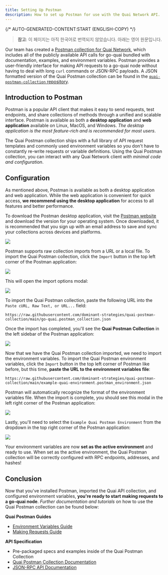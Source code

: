 ```yaml
---
title: Setting Up Postman
description: How to set up Postman for use with the Quai Network API.
---
```


{/* AUTO-GENERATED-CONTENT:START (ENGLISH-COPY) */}

> **참고**: 이 페이지는 아직 한국어로 번역되지 않았습니다. 아래는 영어 원문입니다.

Our team has created a [Postman collection for Quai Network](https://docs.api.qu.ai/), which includes all of the publicly available API calls for go-quai bundled with documentation, examples, and environment variables. Postman provides a user-friendly interface for making API requests to a go-quai node without having to deal with long `curl` commands or JSON-RPC payloads. A JSON formatted version of the Quai Postman collection can be found in the [`quai-postman-collection` repository](https://github.com/dominant-strategies/quai-postman-collection).

## Introduction to Postman

Postman is a popular API client that makes it easy to send requests, test endpoints, and share collections of methods through a unified and scalable interface. Postman is available as both a **desktop application** and **web application** available on Linux, MacOS, and Windows. _The desktop application is the most feature-rich and is recommended for most users_.

The Quai Postman collection ships with a full library of API request templates and commonly used environment variables so you don't have to constantly re-write requests or variable definitions. Using the Quai Postman collection, you can interact with any Quai Network client _with minimal code and configuration_.

## Configuration

<Steps>
<Step title="Install Postman">

As mentioned above, Postman is available as both a desktop application and web application. While the web application is convenient for quick access, **we recommend using the desktop application** for access to all features and better performance.

To download the Postman desktop application, visit the [Postman website](https://www.postman.com/downloads/) and download the version for your operating system. Once downloaded, it is recommended that you sign up with an email address to save and sync your collections across devices and platforms.

<Frame>
	<img src='/images/Postman/PostmanDownload.jpg' />
</Frame>
</Step>

<Step title="Import Quai API Collection">

Postman supports raw collection imports from a URL or a local file. To import the Quai Postman collection, click the `Import` button in the top left corner of the Postman application:

<Frame>
	<img src='/images/Postman/PostmanImportButton.png' />
</Frame>

This will open the import options modal:

<Frame>
	<img src='/images/Postman/PostmanImportModal.png' />
</Frame>

To import the Quai Postman collection, paste the following URL into the `Paste cURL, Raw Text, or URL...` field:

```
https://raw.githubusercontent.com/dominant-strategies/quai-postman-collection/main/go-quai.postman_collection.json
```

Once the import has completed, you'll see the **Quai Postman Collection** in the left sidebar of the Postman application:

<Frame>
	<img src='/images/Postman/PostmanCollection.png' />
</Frame>
</Step>

<Step title="Import Environment Variables">

Now that we have the Quai Postman collection imported, we need to import the environment variables. To import the Quai Postman environment variables, click the `Import` button in the top left corner of Postman like before, but this time, **paste the URL to the environment variables file**:

```
https://raw.githubusercontent.com/dominant-strategies/quai-postman-collection/main/example-quai-environment.postman_environment.json
```

Postman will automatically recognize the format of the environment variables file. When the import is complete, you should see this modal in the left right corner of the Postman application:

<Frame>
	<img src='/images/Postman/PostmanImportSuccess.png' />
</Frame>

Lastly, you'll need to select the `Example Quai Postman Environment` from the dropdown in the top right corner of the Postman application:

<Frame>
	<img src='/images/Postman/PostmanEnvironmentSelect.png' />
</Frame>

Your environment variables are now **set as the active environment** and ready to use. When set as the active environment, the Quai Postman collection will be correctly configured with RPC endpoints, addresses, and hashes!

</Step>
</Steps>

## Conclusion

Now that you've installed Postman, imported the Quai API collection, and configured environment variables, **you're ready to start making requests to a go-quai node**. _Further documentation and tutorials_ on how to use the Quai Postman collection can be found below:

**Quai Postman Guides**

- [Environment Variables Guide](/ko/build/api/postman/environment)
- [Making Requests Guide](/ko/build/api/postman/use)

**API Specification**

- Pre-packaged specs and examples inside of the Quai Postman Collection
- [Quai Postman Collection Documentation](https://docs.api.qu.ai/)
- [JSON-RPC API Documentation](/ko/build/playground/overview)
